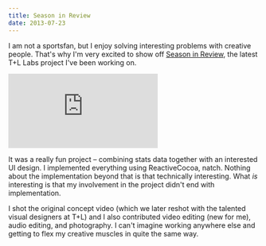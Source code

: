 ```yaml
---
title: Season in Review
date: 2013-07-23
---
```


I am not a sportsfan, but I enjoy solving interesting problems with creative people. That's why I'm very excited to show off [Season in Review](http://labs.teehanlax.com/project/season-in-review), the latest T+L Labs project I've been working on.

<iframe
  mozallowfullscreen=""
  allowfullscreen=""
  src="https://player.vimeo.com/video/70821480?wmode=opaque&amp;api=1"
  data-embed="true"
  webkitallowfullscreen=""
  frameborder="0"
  class="embed-responsive-item"
></iframe>

It was a really fun project – combining stats data together with an interested UI design. I implemented everything using ReactiveCocoa, natch. Nothing about the implementation beyond that is that technically interesting. What _is_ interesting is that my involvement in the project didn't end with implementation.

I shot the original concept video (which we later reshot with the talented visual designers at T+L) and I also contributed video editing (new for me), audio editing, and photography. I can't imagine working anywhere else and getting to flex my creative muscles in quite the same way.
